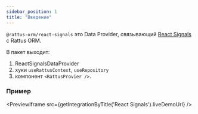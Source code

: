 ```yaml
---
sidebar_position: 1
title: "Введение"
---
```


`@rattus-orm/react-signals` это Data Provider, связывающий [React Signals](https://github.com/preactjs/signals/tree/main/packages/react) с Rattus ORM.

В пакет выходит:
1. ReactSignalsDataProvider
2. хуки `useRattusContext`, `useRepository`
3. компонент `<RattusProvier />`.

### Пример
<PreviewIframe src={getIntegrationByTitle('React Signals').liveDemoUrl} />
